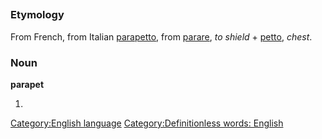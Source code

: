 =={{en}}==
[[Category:English language]]
===Etymology===
From French, from Italian [[parapetto]], from [[parare]], ''to shield'' + [[petto]], ''chest''.
===Noun===
'''parapet'''

#{{stub}}

[[Category:Definitionless words: English]]